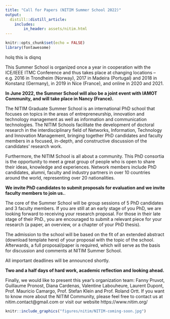 ```yaml
---
title: "Call for Papers (NITIM Summer School 2022)"
output:
  distill::distill_article:
    includes:
        in_header: assets/nitim.html
---
```


```r
knitr::opts_chunk$set(echo = FALSE)
library(fontawesome)
```


holq this is diqnq

This Summer School is organized once a year in cooperation with the ICE/IEEE ITMC Conference and thus takes place at changing locations – e.g. 2016 in Trondheim (Norway), 2017 in Madeira (Portugal) and 2018 in Konstanz (Germany), in 2019 in Nice (France), and online in 2020 and 2021.

**In June 2022, the Summer School will also be a joint event with IAMOT Community, and will take place in Nancy (France).** 


The NITIM Graduate Summer School is an international PhD school that focuses on topics in the areas of entrepreneurship, innovation and technology management as well as information and communication technologies. The NITIM Schools facilitate the development of doctoral research in the interdisciplinary field of Networks, Information, Technology and Innovation Management, bringing together PhD candidates and faculty members in a focused, in-depth, and constructive discussion of the candidates’ research work.


Furthermore, the NITIM School is all about a community. This PhD consortia is the opportunity to meet a great group of people who is open to share their ideas, knowledge and experiences. Network members include PhD candidates, alumni, faculty and industry partners in over 10 countries around the world, representing over 20 nationalities.


**We invite PhD candidates to submit proposals for evaluation and we invite faculty members to join us.**. 

The core of the Summer School will be group sessions of 5 PhD candidates and 3 faculty members.
If you are still at an early stage of you PhD, we are looking forward to receiving your research proposal. For those in their late stage of their PhD., you are encouraged to submit a relevant piece for your research (a paper, an overview, or a chapter of your PhD thesis).


The admission to the school will be based on the fit of an extended abstract (download template here) of your proposal with the topic of the school. Afterwards, a full proposal/paper is required, which will serve as the basis for discussion and comments at NITIM Summer School.


All important deadlines will be announced shortly.


**Two and a half days of hard work, academic reflection and looking ahead. **

Finally, we would like to present this year’s organization team:
Fanny Pruvot, Guillaume Pronost, Diana Cardenas, Valentine Labouheure, Laurent Dupont, Prof. Mauricio Camargo, Prof. Stefan Klein and Prof. Roland Ortt.
If you want to know more about the NITIM Community, please feel free to contact us at nitim.contact@gmail.com or visit our website https://www.nitim.org/


```r
knitr::include_graphics("figures/nitim/NITIM-coming-soon.jpg")
```



